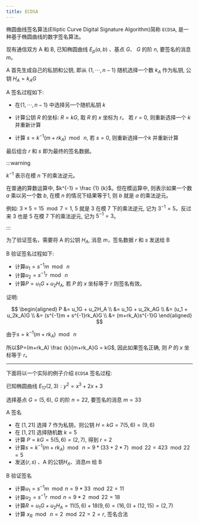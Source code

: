 ```yaml
---
title: ECDSA
---
```


椭圆曲线签名算法(Elliptic Curve Digital Signature Algorithm)简称 `ECDSA`, 是一种基于椭圆曲线的数字签名算法。

现有通信双方 A 和 B, 已知椭圆曲线 $E_p(a, b)$ 、基点 $G$、 $G$ 的阶 $n$, 要签名的消息 $m$。

A 首先生成自己的私钥和公钥, 即从 $\{1,\cdots,n-1\}$ 随机选择一个数 $k_A$ 作为私钥, 公钥 $H_A=k_AG$

A 签名过程如下:

- 在$\{1,\cdots,n-1\}$ 中选择另一个随机私钥 $k$

- 计算公钥 $R$ 的坐标: $R = kG$, 取 $R$ 的 $x$ 坐标为 $r$。 若 $r=0$, 则重新选择一个 $k$ 并重新计算

- 计算 $s = k^{-1}(m + rk_A) \mod \ n$, 若 $s=0$, 则重新选择一个$k$ 并重新计算

最后组合 $r$ 和 $s$ 即为最终的签名数据。

:::warning

$k^{-1}$ 表示在模 $n$ 下的乘法逆元。

在普通的算数运算中, $k^{-1} = \frac {1} {k}$。但在模运算中, 则表示如果一个数 $a$ 乘以另一个数 $b$, 在模 $n$ 的情况下结果等于1, 则 $b$ 就是 $a$ 的乘法逆元。

例如: $3 \times 5 = 15 \mod 7 = 1$, 5 就是 3 在模 7 下的乘法逆元, 记为 $3^{-1} = 5$。反过来 3 也是 5 在模 7 下的乘法逆元, 记为 $5^{-1} = 3$。

:::

为了验证签名，需要将 A 的公钥 $H_A$, 消息 $m$，签名数据 $r$ 和 $s$ 发送给 B

B 验证签名过程如下:

- 计算$u_1 = s^{-1}m \mod \ n$
- 计算$u_2 = s^{-1}r \mod \ n$
- 计算$P = u_1G + u_2H_A$, 若 $P$ 的 $x$ 坐标等于 $r$ 则签名有效。

证明:

$$
\begin{aligned}
P
&= u_1G + u_2H_A \\
&= u_1G + u_2k_AG \\
&= (u_1 + u_2k_A)G \\
&= (s^{-1}m + s^{-1}rk_A)G \\
&= (m+rk_A)s^{-1}G
\end{aligned}
$$

由于$s=k^{-1} (m+rk_A) \mod\ n$

所以$P=(m+rk_A) \frac {k}{m+rk_A}G = kG$, 因此如果签名正确, 则 $P$ 的 $x$ 坐标等于 $r$。

---

下面将以一个实际的例子介绍 `ECDSA` 签名过程:

已知椭圆曲线 $E_{17}(2,3): y^2=x^3+2x+3$

<FiniteEccGraph
  a={2}
  b={3}
  p={17}
/>

选择基点 $G=(5, 6)$, $G$ 的阶 $n=22$, 要签名的消息 $m = 33$

A 签名

- 在 $[1, 21]$ 选择 7 作为私钥，则公钥 $H=kG=7(5, 6)=(9, 6)$
- 在 $[1, 21]$ 选择随机数 $k=5$
- 计算 $P=kG = 5(5, 6) = (2, 7)$, 得到 $r=2$
- 计算$s = k^{-1} (m+rk_A) \mod\ n = 9 * (33 + 2 * 7) \mod 22 = 423 \mod 22 = 5$
- 发送$(r, s)$ 、A 的公钥$H_A$、消息$m$ 给 B

B 验证签名

- 计算$u_1=s^{-1}m \mod n = 9 * 33 \mod 22 = 11$
- 计算$u_2 = s^{-1}r \mod n = 9 * 2 \mod 22 = 18$
- 计算$R = u_1G + u_2H_A = 11(5, 6) + 18(9, 6) = (16, 0) + (12, 15) = (2, 7)$
- 计算 $x_R \mod\ n = 2 \mod 22 =2 = r$, 签名合法
